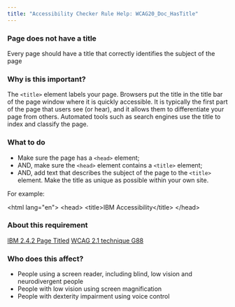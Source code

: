 ```yaml
---
title: "Accessibility Checker Rule Help: WCAG20_Doc_HasTitle"
---
```


<div className="toolHelp">
<Row>
<Column colLg={16} colMd={8} colSm={4} className="toolHead">

### Page does not have a title

<div id="locLevel"></div>

Every page should have a title that correctly identifies the subject of the page

</Column>
</Row>
<Row>
<Column colLg={11} colMd={5} colSm={4} className="toolMain">

### Why is this important?

The `<title>` element labels your page. Browsers put the title in the title bar of the page window where it is quickly accessible. It is typically the first part of the page that users see (or hear), and it allows them to differentiate your page from others. Automated tools such as search engines use the title to index and classify the page.

<div id="locSnippet"></div>

### What to do

 * Make sure the page has a `<head>` element;
 * AND, make sure the `<head>` element contains a `<title>` element;
 * AND, add text that describes the subject of the page to the `<title>` element. Make the title as unique as possible within your own site.

For example:

<CodeSnippet type="multi" light={true}>&lt;html lang="en"&gt;
&lt;head&gt;
    &lt;title&gt;IBM Accessibility&lt;/title&gt;
&lt;/head&gt;</CodeSnippet>

</Column>
<Column colLg={5} colMd={3} colSm={4} className="toolLeft">

### About this requirement

[IBM 2.4.2 Page Titled](https://www.ibm.com/able/requirements/requirements/#2_4_2)
[WCAG 2.1 technique G88](https://www.w3.org/WAI/WCAG21/Techniques/general/G88)

### Who does this affect?

 * People using a screen reader, including blind, low vision and neurodivergent people
 * People with low vision using screen magnification
 * People with dexterity impairment using voice control

</Column>
</Row>
</div>

